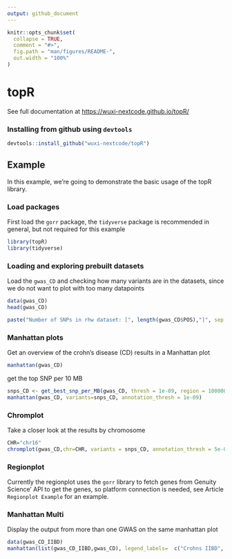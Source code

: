 ```yaml
---
output: github_document
---
```


<!-- README.md is generated from README.Rmd. Please edit that file -->

```r
knitr::opts_chunk$set(
  collapse = TRUE,
  comment = "#>",
  fig.path = "man/figures/README-",
  out.width = "100%"
)
```

# topR

See full documentation at [https://wuxi-nextcode.github.io/topR/](https://wuxi-nextcode.github.io/topR/)

### Installing from github using `devtools`

```r
devtools::install_github("wuxi-nextcode/topR")
```

## Example
In this example, we're going to demonstrate the basic usage of the topR library. 

### Load packages

First load the `gorr` package, the `tidyverse` package is recommended in general, but not required for this example

``` r
library(topR)
library(tidyverse)
```

### Loading and exploring prebuilt datasets 

Load the `gwas_CD` and checking how many variants are in the datasets, since we do not want to plot with too many datapoints

```r
data(gwas_CD)
head(gwas_CD)
```

```r
paste("Number of SNPs in rhw dataset: [", length(gwas_CD$POS),"]", sep = "")
```
### Manhattan plots

Get an overview of the crohn's disease (CD) results in a Manhattan plot

```r
manhattan(gwas_CD)
```

get the top SNP per 10 MB

```r
snps_CD <- get_best_snp_per_MB(gwas_CD, thresh = 1e-09, region = 10000000)
manhattan(gwas_CD, variants=snps_CD, annotation_thresh = 1e-09)
```

### Chromplot

Take a closer look at the results by chromosome

```r
CHR="chr16"
chromplot(gwas_CD,chr=CHR, variants = snps_CD, annotation_thresh = 5e-09)
```

### Regionplot

Currently the regionplot uses the `gorr` library to fetch genes from Genuity Science' API to get the genes, so platform connection is needed, see Article `Regionplot Example` for an example.

### Manhattan Multi

Display the output from more than one GWAS on the same manhattan plot

```r
data(gwas_CD_IIBD)
manhattan(list(gwas_CD_IIBD,gwas_CD), legend_labels=  c("Crohns IIBD", "Crohns UKBB"), alpha = c(1, 0.5))
```
